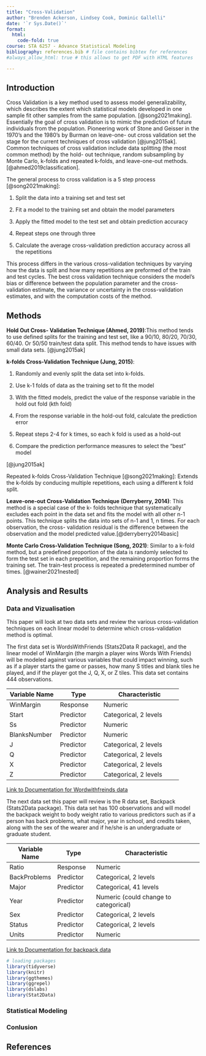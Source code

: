 ```yaml
---
title: "Cross-Validation"
author: "Brenden Ackerson, Lindsey Cook, Dominic Gallelli"
date: '`r Sys.Date()`'
format:
  html:
    code-fold: true
course: STA 6257 - Advance Statistical Modeling
bibliography: references.bib # file contains bibtex for references
#always_allow_html: true # this allows to get PDF with HTML features

---
```


## Introduction

Cross Validation is a key method used to assess model generalizability, which describes the extent which
statistical models developed in one sample fit other samples from the same population. [@song2021making].
Essentially the goal of cross validation is to mimic the prediction of future individuals from the
population. Pioneering work of Stone and Geisser in the 1970’s and the 1980’s by Burman on leave-one-
out cross validation set the stage for the current techniques of cross validation [@jung2015ak].
Common techniques of cross validation include data splitting (the most common method) by the hold-
out technique, random subsampling by Monte Carlo, k-folds and repeated k-folds, and leave-one-out
methods. [@ahmed2019classification].

The general process to cross validation is a 5 step process [@song2021making]:

1. Split the data into a training set and test set

2. Fit a model to the training set and obtain the model parameters

3. Apply the fitted model to the test set and obtain prediction accuracy

4. Repeat steps one through three

5. Calculate the average cross-validation prediction accuracy across all the repetitions

This process differs in the various cross-validation techniques by varying how the data is split and how
many repetitions are preformed of the train and test cycles. The best cross validation technique
considers the model’s bias or difference between the population parameter and the cross-validation
estimate, the variance or uncertainty in the cross-validation estimates, and with the computation costs
of the method.


## Methods

**Hold Out Cross- Validation Technique (Ahmed, 2019)**:This method tends to use defined splits for the
training and test set, like a 90/10, 80/20, 70/30, 60/40. Or 50/50 train/test data split. This method tends
to have issues with small data sets. [@jung2015ak]

**k-folds Cross-Validation Technique (Jung, 2015)**:

1. Randomly and evenly split the data set into k-folds.

2. Use k-1 folds of data as the training set to fit the model

3. With the fitted models, predict the value of the response variable in the hold out fold (kth fold)

4. From the response variable in the hold-out fold, calculate the prediction error

5. Repeat steps 2-4 for k times, so each k fold is used as a hold-out

6. Compare the prediction performance measures to select the “best” model

[@jung2015ak]

Repeated k-folds Cross-Validation Technique [@song2021making]: Extends the k-folds by conducing multiple
repetitions, each using a different k fold split.  

**Leave-one-out Cross-Validation Technique (Derryberry, 2014)**: This method is a special case of the k-
folds technique that systematically excludes each point in the data set and fits the model with all other
n-1 points. This technique splits the data into sets of n-1 and 1, n times. For each observation, the cross-
validation residual is the difference between the observation and the model predicted value.[@derryberry2014basic]

**Monte Carlo Cross-Validation Technique (Song, 2021)**: Similar to a k-fold method, but a predefined
proportion of the data is randomly selected to form the test set in each prepetition, and the remaining
proportion forms the training set. The train-test process is repeated a predetermined number of times. [@wainer2021nested]

## Analysis and Results
### Data and Vizualisation

This paper will look at two data sets and review the various cross-validation techniques on each linear model to determine which cross-validation method is optimal.

The first data set is WordsWithFriends (Stats2Data R package), and the linear model of WinMargin (the margin a player wins Words With Friends) will be modeled against various variables that could impact winning, such as if a player starts the game or passes, how many S titles and blank tiles he played, and if the player got the J, Q, X, or Z tiles. This data set contains 444 observations.

| Variable   Name     |     Type         |     Characteristic             |
|---------------------|------------------|--------------------------------|
|     WinMargin       |     Response     |     Numeric                    |
|     Start           |     Predictor    |     Categorical,   2 levels    |
|     Ss              |     Predictor    |     Numeric                    |
|     BlanksNumber    |     Predictor    |     Numeric                    |
|     J               |     Predictor    |     Categorical,   2 levels    |
|     Q               |     Predictor    |     Categorical,   2 levels    |
|     X               |     Predictor    |     Categorical,   2 levels    |
|     Z               |     Predictor    |     Categorical,   2 levels    |

[Link to Documentation for Wordwithfreinds data](https://www.rdocumentation.org/packages/Stat2Data/versions/2.0.0/topics/WordsWithFriends)


The next data set this paper will review is the R data set, Backpack (Stats2Data package). This data set has 100 observations and will model the backpack weight to body weight ratio to various predictors such as if a person has back problems, what major, year in school, and credits taken, along with the sex of the wearer and if he/she is an undergraduate or graduate student.

| Variable   Name     |     Type         |     Characteristic                             |
|---------------------|------------------|------------------------------------------------|
|     Ratio           |     Response     |     Numeric                                    |
|     BackProblems    |     Predictor    |     Categorical,   2 levels                    |
|     Major           |     Predictor    |     Categorical,   41 levels                   |
|     Year            |     Predictor    |     Numeric   (could change to categorical)    |
|     Sex             |     Predictor    |     Categorical,   2 levels                    |
|     Status          |     Predictor    |     Categorical,   2 levels                    |
|     Units           |     Predictor    |     Numeric                                    |

[Link to Documentation for backpack data](https://www.rdocumentation.org/packages/Stat2Data/versions/2.0.0/topics/Backpack)


```r
# loading packages 
library(tidyverse)
library(knitr)
library(ggthemes)
library(ggrepel)
library(dslabs)
library(Stat2Data)
```


### Statistical Modeling

### Conlusion

## References



